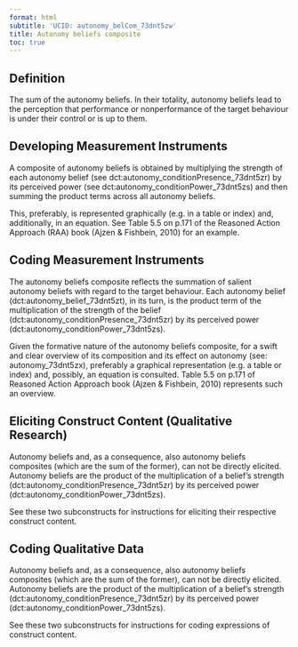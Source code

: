 ```yaml
---
format: html
subtitle: 'UCID: autonomy_belCom_73dnt5zw'
title: Autonomy beliefs composite
toc: true
---
```


## Definition

The sum of the autonomy beliefs. In their totality, autonomy beliefs lead to the perception that performance or nonperformance of the target behaviour is under their control or is up to them. 


## Developing Measurement Instruments

A composite of autonomy beliefs is obtained by multiplying the strength of each autonomy belief (see dct:autonomy_conditionPresence_73dnt5zr) by its perceived power (see dct:autonomy_conditionPower_73dnt5zs) and then summing the product terms across all autonomy beliefs.

This, preferably, is represented graphically (e.g. in a table or index) and, additionally, in an equation. See Table 5.5 on p.171 of the Reasoned Action Approach (RAA) book (Ajzen & Fishbein, 2010) for an example. 


## Coding Measurement Instruments

The autonomy beliefs composite reflects the summation of salient autonomy beliefs with regard to the target behaviour. Each autonomy belief  (dct:autonomy_belief_73dnt5zt), in its turn, is the product term of the multiplication of the strength of the belief (dct:autonomy_conditionPresence_73dnt5zr) by its perceived power (dct:autonomy_conditionPower_73dnt5zs).

Given the formative nature of the autonomy beliefs composite, for a swift and clear overview of its composition and its effect on autonomy (see: autonomy_73dnt5zx), preferably a graphical representation (e.g. a table or index) and, possibly, an equation is consulted. Table 5.5 on p.171 of Reasoned Action Approach book (Ajzen & Fishbein, 2010) represents such an overview. 


## Eliciting Construct Content (Qualitative Research)

Autonomy beliefs and, as a consequence, also autonomy beliefs composites (which are the sum of the former), can not be directly elicited. Autonomy beliefs are the product of the multiplication of a belief's strength (dct:autonomy_conditionPresence_73dnt5zr) by its perceived power (dct:autonomy_conditionPower_73dnt5zs).

See these two subconstructs for instructions for eliciting their respective construct content.


## Coding Qualitative Data

Autonomy beliefs and, as a consequence, also autonomy beliefs composites (which are the sum of the former), can not be directly elicited. Autonomy beliefs are the product of the multiplication of a belief's strength (dct:autonomy_conditionPresence_73dnt5zr) by its perceived power (dct:autonomy_conditionPower_73dnt5zs).

See these two subconstructs for instructions for coding expressions of construct content. 



